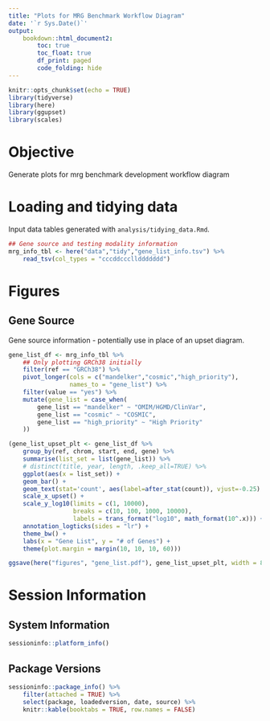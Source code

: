 ```yaml
---
title: "Plots for MRG Benchmark Workflow Diagram"
date: '`r Sys.Date()`'
output: 
    bookdown::html_document2:
        toc: true
        toc_float: true
        df_print: paged
        code_folding: hide
---
```


```r
knitr::opts_chunk$set(echo = TRUE)
library(tidyverse)
library(here)
library(ggupset)
library(scales)
```

# Objective
Generate plots for mrg benchmark development workflow diagram


# Loading and tidying data
Input data tables generated with `analysis/tidying_data.Rmd`.
```r
## Gene source and testing modality information
mrg_info_tbl <- here("data","tidy","gene_list_info.tsv") %>% 
    read_tsv(col_types = "cccddcccllddddddd")
```


# Figures
## Gene Source
Gene source information - potentially use in place of an upset diagram.
```r
gene_list_df <- mrg_info_tbl %>% 
    ## Only plotting GRCh38 initially
    filter(ref == "GRCh38") %>% 
    pivot_longer(cols = c("mandelker","cosmic","high_priority"),
                 names_to = "gene_list") %>% 
    filter(value == "yes") %>% 
    mutate(gene_list = case_when(
        gene_list == "mandelker" ~ "OMIM/HGMD/ClinVar",
        gene_list == "cosmic" ~ "COSMIC",
        gene_list == "high_priority" ~ "High Priority"
    ))

(gene_list_upset_plt <- gene_list_df %>% 
    group_by(ref, chrom, start, end, gene) %>%
    summarise(list_set = list(gene_list)) %>% 
    # distinct(title, year, length, .keep_all=TRUE) %>%
    ggplot(aes(x = list_set)) +
    geom_bar() +
    geom_text(stat='count', aes(label=after_stat(count)), vjust=-0.25) +
    scale_x_upset() + 
    scale_y_log10(limits = c(1, 10000), 
                  breaks = c(10, 100, 1000, 10000),
                  labels = trans_format("log10", math_format(10^.x))) + 
    annotation_logticks(sides = "lr") +
    theme_bw() +
    labs(x = "Gene List", y = "# of Genes") + 
    theme(plot.margin = margin(10, 10, 10, 60)))
```


```r
ggsave(here("figures", "gene_list.pdf"), gene_list_upset_plt, width = 8, height = 4)
```


# Session Information
## System Information
```r
sessioninfo::platform_info()
```


## Package Versions
```r
sessioninfo::package_info() %>% 
    filter(attached = TRUE) %>% 
    select(package, loadedversion, date, source) %>%
    knitr::kable(booktabs = TRUE, row.names = FALSE)
```
